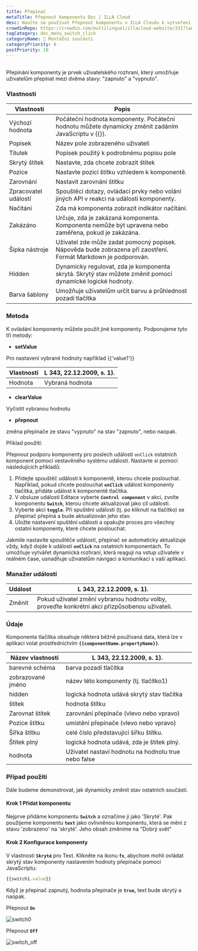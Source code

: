 ```yaml
---
title: Přepínač
metaTitle: Přepnout komponentu Doc | ILLA Cloud
desc: Naučte se používat Přepnout komponentu v ILLA Cloudu k vytvoření uživatelského rozhraní, které umožní uživatelům přepínat mezi dvěma možnostmi. Viz příklady a vlastnosti přepínače.
crowdinRepo: https://crowdin.com/multilingual/illacloud-website/331?languages=cs&filter=basic&value=0
tagCategory: doc_menu_switch_click
categoryName: 🧬 Montážní součásti
categoryPriority: 6
postPriority: 10
---
```


## <h2 hidden>Co je přepnout?</h2>

Přepínání komponenty je prvek uživatelského rozhraní, který umožňuje uživatelům přepínat mezi dvěma stavy: "zapnuto" a "vypnuto".

### Vlastnosti

| Vlastnosti           | Popis                                                                                                          |
| -------------------- | -------------------------------------------------------------------------------------------------------------- |
| Výchozí hodnota      | Počáteční hodnota komponenty. Počáteční hodnotu můžete dynamicky změnit zadáním JavaScriptu v {{}}.            |
| Popisek              | Název pole zobrazeného uživateli                                                                               |
| Titulek              | Popisek použitý k podrobnému popisu pole                                                                       |
| Skrytý štítek        | Nastavte, zda chcete zobrazit štítek                                                                           |
| Pozice               | Nastavte pozici štítku vzhledem k komponentě.                                                                  |
| Zarovnání            | Nastavit zarovnání štítku                                                                                      |
| Zpracovatel událostí | Spouštěcí dotazy, ovládací prvky nebo volání jiných API v reakci na události komponenty.                       |
| Načítání             | Zda má komponenta zobrazit indikátor načítání.                                                                 |
| Zakázáno             | Určuje, zda je zakázaná komponenta. Komponenta nemůže být upravena nebo zaměřena, pokud je zakázána.           |
| Šipka nástroje       | Uživatel zde může zadat pomocný popisek. Nápověda bude zobrazena při zaostření. Formát Markdown je podporován. |
| Hidden               | Dynamicky regulovat, zda je komponenta skrytá. Skrytý stav můžete změnit pomocí dynamické logické hodnoty.     |
| Barva šablony        | Umožňuje uživatelům určit barvu a průhlednost pozadí tlačítka                                                  |

### Metoda

K ovládání komponenty můžete použít jiné komponenty. Podporujeme tyto tři metody:

-   **setValue**

Pro nastavení vybrané hodnoty například {{'value1'}}

| Vlastnosti | L 343, 22.12.2009, s. 1). |
| ---------- | ------------------------- |
| Hodnota    | Vybraná hodnota           |

-   **clearValue**

Vyčistit vybranou hodnotu

-   **přepnout**

změna přepínače ze stavu "vypnuto" na stav "zapnuto", nebo naopak.

Příklad použití:

Přepnout podporu komponenty pro poslech události `onClick` ostatních komponent pomocí vestavěného systému událostí. Nastavte si pomocí následujících příkladů:

1.  Přidejte spouštěč události k komponentě, kterou chcete poslouchat. Například, pokud chcete poslouchat **`onClick`** událost komponenty tlačítka, přidáte událost k komponentě tlačítka.
2.  V obsluze události Editace vyberte **`Control component`** v akci, zvolte komponentu **`Switch`**, kterou chcete aktualizovat jako cíl události.
3.  Vyberte akci **`toggle`**. Při spuštění události (tj. po kliknutí na tlačítko) se přepínač přepíná a bude aktualizován jeho stav.
4.  Uložte nastavení spuštění události a opakujte proces pro všechny ostatní komponenty, které chcete poslouchat.

Jakmile nastavíte spouštěče událostí, přepínač se automaticky aktualizuje vždy, když dojde k události **`onClick`** na ostatních komponentách. To umožňuje vytvářet dynamická rozhraní, která reagují na vstup uživatele v reálném čase, usnadňuje uživatelům navigaci a komunikaci s vaší aplikací.

### Manažer událostí

| Událost | L 343, 22.12.2009, s. 1).                                                                     |
| ------- | --------------------------------------------------------------------------------------------- |
| Změnit  | Pokud uživatel změní vybranou hodnotu volby, proveďte konkrétní akci přizpůsobenou uživateli. |

### Údaje

Komponenta tlačítka obsahuje některá běžně používaná data, která lze v aplikaci volat prostřednictvím **`{{componentName.propertyName}}`**.

| Název vlastnosti  | L 343, 22.12.2009, s. 1).                            |
| ----------------- | ---------------------------------------------------- |
| barevné schéma    | barva pozadí tlačítka                                |
| zobrazované jméno | název této komponenty (tj. tlačítko1)                |
| hidden            | logická hodnota udává skrytý stav tlačítka           |
| štítek            | hodnota štítku                                       |
| Zarovnat štítek   | zarovnání přepínače (vlevo nebo vpravo)              |
| Pozice štítku     | umístění přepínače (vlevo nebo vpravo)               |
| Šířka štítku      | celé číslo představující šířku štítku.               |
| Štítek plný       | logická hodnota udává, zda je štítek plný.           |
| hodnota           | Uživatel nastaví hodnotu na hodnotu true nebo false  |

### Případ použití

Dále budeme demonstrovat, jak dynamicky změnit stav ostatních součástí. 

#### Krok 1 Přidat komponentu

Nejprve přidáme komponentu **`Switch`** a označíme ji jako 'Skryté'. Pak použijeme komponentu **`text`** jako ovlivněnou komponentu, která se mění z stavu 'zobrazeno' na 'skryté'. Jeho obsah změníme na "Dobrý svět" 

#### Krok 2 Konfigurace komponenty

V vlastnosti **`Skryté`** pro Text. Klikněte na ikonu **`fx`**, abychom mohli ovládat skrytý stav komponenty nastavením hodnoty přepínače pomocí JavaScriptu:

```jsx
{{switch1.value}}
```

Když je přepínač zapnutý, hodnota přepínače je **`true`,** text bude skrytý a naopak.

Přepnout **`On`** 

![switch0](https://cdn.illacloud.com/official-website/img/docs/switch0.png)

Přepnout **`Off`**

![switch_off](https://cdn.illacloud.com/official-website/img/docs/switch_off.png)
